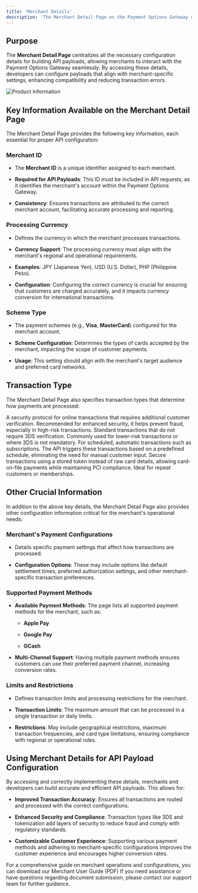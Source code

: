 ```yaml
---
title: 'Merchant Details'
description: 'The Merchant Detail Page on the Payment Options Gateway contains all the essential information required to configure API payloads for transaction processing. This includes unique identifiers, currency preferences, scheme types, transaction types, and other critical details. Understanding these parameters helps ensure that transactions are processed accurately and securely.'
---
```


## **Purpose**

The **Merchant Detail Page** centralizes all the necessary configuration details for building API payloads, allowing merchants to interact with the Payment Options Gateway seamlessly. By accessing these details, developers can configure payloads that align with merchant-specific settings, enhancing compatibility and reducing transaction errors.

![Product Information](/images/flows-productinfo.svg)

## **Key Information Available on the Merchant Detail Page**

The Merchant Detail Page provides the following key information, each essential for proper API configuration:

### **Merchant ID**

* The **Merchant ID** is a unique identifier assigned to each merchant.

* **Required for API Payloads**: This ID must be included in API requests, as it identifies the merchant's account within the Payment Options Gateway.

* **Consistency**: Ensures transactions are attributed to the correct merchant account, facilitating accurate processing and reporting.

### **Processing Currency**

* Defines the currency in which the merchant processes transactions.

* **Currency Support**: The processing currency must align with the merchant's regional and operational requirements.

* **Examples**: JPY (Japanese Yen), USD (U.S. Dollar), PHP (Philippine Peso).

* **Configuration**: Configuring the correct currency is crucial for ensuring that customers are charged accurately, and it impacts currency conversion for international transactions.

### **Scheme Type**

* The payment schemes (e.g., **Visa**, **MasterCard**) configured for the merchant account.

* **Scheme Configuration**: Determines the types of cards accepted by the merchant, impacting the scope of customer payments.

* **Usage**: This setting should align with the merchant's target audience and preferred card networks.

## **Transaction Type**

The Merchant Detail Page also specifies transaction types that determine how payments are processed:

<CardGroup>
  <Card title="3DS (3D Secure)" icon="shield-check">
    A security protocol for online transactions that requires additional customer verification. Recommended for enhanced security, it helps prevent fraud, especially in high-risk transactions.
  </Card>

  <Card title="Non-3DS" icon="lock-open">
    Standard transactions that do not require 3DS verification. Commonly used for lower-risk transactions or where 3DS is not mandatory.
  </Card>

  <Card title="Recurring" icon="calendar">
    For scheduled, automatic transactions such as subscriptions. The API triggers these transactions based on a predefined schedule, eliminating the need for manual customer input.
  </Card>

  <Card title="Tokenized" icon="key">
    Secure transactions using a stored token instead of raw card details, allowing card-on-file payments while maintaining PCI compliance. Ideal for repeat customers or memberships.
  </Card>
</CardGroup>

## **Other Crucial Information**

In addition to the above key details, the Merchant Detail Page also provides other configuration information critical for the merchant's operational needs:

### **Merchant's Payment Configurations**

* Details specific payment settings that affect how transactions are processed.

* **Configuration Options**: These may include options like default settlement times, preferred authorization settings, and other merchant-specific transaction preferences.

### **Supported Payment Methods**

* **Available Payment Methods**: The page lists all supported payment methods for the merchant, such as:

  * **Apple Pay**

  * **Google Pay**

  * **GCash**

* **Multi-Channel Support**: Having multiple payment methods ensures customers can use their preferred payment channel, increasing conversion rates.

### **Limits and Restrictions**

* Defines transaction limits and processing restrictions for the merchant.

* **Transaction Limits**: The maximum amount that can be processed in a single transaction or daily limits.

* **Restrictions**: May include geographical restrictions, maximum transaction frequencies, and card type limitations, ensuring compliance with regional or operational rules.

## **Using Merchant Details for API Payload Configuration**

By accessing and correctly implementing these details, merchants and developers can build accurate and efficient API payloads. This allows for:

* **Improved Transaction Accuracy**: Ensures all transactions are routed and processed with the correct configurations.

* **Enhanced Security and Compliance**: Transaction types like 3DS and tokenization add layers of security to reduce fraud and comply with regulatory standards.

* **Customizable Customer Experience**: Supporting various payment methods and adhering to merchant-specific configurations improves the customer experience and encourages higher conversion rates.

<Card title="Download Complete Merchant User Guide" icon="file-pdf" href="/support/merchantguide">
  For a comprehensive guide on merchant operations and configurations, you can download our Merchant User Guide (PDF)
</Card>

<Card title="Need Assistance?" icon="life-ring" href="/support/contact">
  If you need assistance or have questions regarding document submission, please contact our support team for further guidance.
</Card>